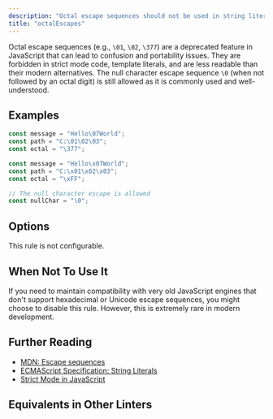 ```yaml
---
description: "Octal escape sequences should not be used in string literals."
title: "octalEscapes"
---
```



<RuleSummary plugin="ts" rule="octalEscapes" />

Octal escape sequences (e.g., `\01`, `\02`, `\377`) are a deprecated feature in JavaScript that can lead to confusion and portability issues.
They are forbidden in strict mode code, template literals, and are less readable than their modern alternatives.
The null character escape sequence `\0` (when not followed by an octal digit) is still allowed as it is commonly used and well-understood.

## Examples

<Tabs>
<TabItem label="❌ Incorrect">

```ts
const message = "Hello\07World";
const path = "C:\01\02\03";
const octal = "\377";
```

</TabItem>
<TabItem label="✅ Correct">

```ts
const message = "Hello\x07World";
const path = "C:\x01\x02\x03";
const octal = "\xFF";

// The null character escape is allowed
const nullChar = "\0";
```

</TabItem>
</Tabs>

## Options

This rule is not configurable.

## When Not To Use It

If you need to maintain compatibility with very old JavaScript engines that don't support hexadecimal or Unicode escape sequences, you might choose to disable this rule.
However, this is extremely rare in modern development.

## Further Reading

- [MDN: Escape sequences](https://developer.mozilla.org/en-US/docs/Web/JavaScript/Reference/Lexical_grammar#escape_sequences)
- [ECMAScript Specification: String Literals](https://tc39.es/ecma262/#sec-literals-string-literals)
- [Strict Mode in JavaScript](https://developer.mozilla.org/en-US/docs/Web/JavaScript/Reference/Strict_mode)

## Equivalents in Other Linters

<RuleEquivalents pluginId="ts" ruleId="octalEscapes" />
